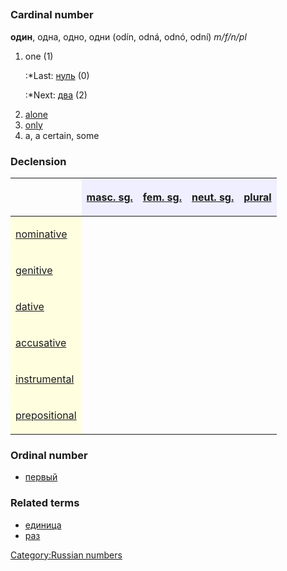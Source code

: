 =={{ru}}==
[[Category:Russian numbers]]
=== Cardinal number ===
'''один''', одна, одно, одни (odín, odná, odnó, odní) ''m/f/n/pl''

#one (1)
#:*Last: [[нуль]] (0)
#:*Next: [[два]] (2)
#[[alone]]
#[[only]]
# a, a certain, some

===Declension===
{| border="1" cellpadding="4" cellspacing="0"
!
! style="background-color: #EFEFFF" align="center"|[[masculine|masc. sg.]]
! style="background-color: #EFEFFF" align="center"|[[feminine|fem. sg.]]
! style="background-color: #EFEFFF" align="center"|[[neuter|neut. sg.]]
! style="background-color: #EFEFFF" align="center"|[[plural]]
|-
! style="background-color: #FFFFE0" align="left"|[[nominative case|nominative]]
| align="center"|{{Unicode|оди́н}}
| align="center"|{{Unicode|одна́}}
| align="center"|{{Unicode|одно́}}
| align="center"|{{Unicode|одни́}}
|-
! style="background-color: #FFFFE0" align="left"|[[genitive case|genitive]]
| align="center"|{{Unicode|одного́}}
| align="center"|{{Unicode|одно́й}}
| align="center"|{{Unicode|одного́}}
| align="center"|{{Unicode|одни́х}}
|-
! style="background-color: #FFFFE0" align="left"|[[dative case|dative]]
| align="center"|{{Unicode|одному́}}
| align="center"|{{Unicode|одно́й}}
| align="center"|{{Unicode|одному́}}
| align="center"|{{Unicode|одни́м}}
|-
! style="background-color: #FFFFE0" align="left"|[[accusative case|accusative]]
| align="center"|{{Unicode|оди́н, одного́}}
| align="center"|{{Unicode|одну́}}
| align="center"|{{Unicode|одно́}}
| align="center"|{{Unicode|одни́, одни́х}}
|-
! style="background-color: #FFFFE0" align="left"|[[instrumental case|instrumental]]
| align="center"|{{Unicode|одни́м}}
| align="center"|{{Unicode|одно́й, -о́ю}}
| align="center"|{{Unicode|одни́м}}
| align="center"|{{Unicode|одни́ми}}
|-
! style="background-color: #FFFFE0" align="left"|[[prepositional case|prepositional]]
| align="center"|{{Unicode|об одно́м}}
| align="center"|{{Unicode|об одно́й}}
| align="center"|{{Unicode|об одно́м}}
| align="center"|{{Unicode|об одни́х}}
|}

===Ordinal number===
*[[первый]]

===Related terms===
*[[единица]]
*[[раз]]